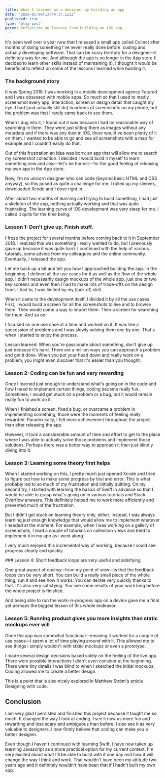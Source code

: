 ```yaml
---
title: What I learned as a designer by building an app
date: '2020-01-09T13:44:37.121Z'
published: true
type: 'blog-post'
perex: Reflecting on lessons from building an iOS app.
---
```


It's been well over a year now that I released a small app called Collect after months of doing something I've never really done before: coding and actually developing software. That can be scary territory for a designer—it definitely was for me. And although the app is no longer in the App store (I decided to learn other skills instead of maintaining it), I thought it would be beneficial to reflect on some of the lessons I learned while building it.

### The background story

It was Spring 2018. I was working in a mobile development agency Futured and I was obsessed with mobile apps. So much so that I used to madly screenshot every app, interaction, screen or design detail that caught my eye. I had (and actually still do) hundreds of screenshots on my phone, but the problem was that I rarely came back to see them.

When I dug into it, I found out it was because I had no reasonable way of searching in them. They were just sitting there as images without any metadata and if there was any dust in iOS, there would've been plenty of it on them. I wanted to be able to go and see all screenshots with a map for example and I couldn't easily do that.

Out of this frustration an idea was born: an app that will allow me to search my screenshot collection. I decided I would build it myself to learn something new and also—let's be honest—for the good feeling of releasing my own app in the App store.

Now, I'm no unicorn designer who can code (beyond basic HTML and CSS anyway), so this posed as quite a challenge for me. I rolled up my sleeves, downloaded Xcode and I dove right in.

After about two months of learning and trying to build something, I had just a skeleton of the app, nothing actually working and that was quite frustrating. The learning curve of iOS development was very steep for me. I called it quits for the time being.

### Lesson 1: Don't give up. Finish stuff.

I froze the project for several months before coming back to it in September 2018. I realized this was something I really wanted to do, but I previously gave up because it was quite hard. I continued with the help of various tutorials, some advice from my colleagues and the online community. Eventually, I released the app.

Let me back up a bit and tell you how I approached building the app. In the beginning, I defined all the use cases for it as well as the flow of the whole app. I didn't necessarily design mockups of the whole app, just one or two key screens and even then I had to make lots of trade-offs on the design front. I had to, I was limited by my (lack of) skill.

When it came to the development itself, I divided it by all the use cases. First, I would build a screen for all the screenshots to live and to browse them. Then would come a way to import them. Then a screen for searching for them. And so on.

I focused on one use case at a time and worked on it. It was like a succession of problems and I was slowly solving them one by one. That's when I started to enjoy the process.

Lesson learned: When you're passionate about something, don't give up just because it's hard. There are a million ways you can approach a problem and get it done. When you put your head down and really work on a problem, you might even discover that it's easier than you thought.

### Lesson 2: Coding can be fun and very rewarding

Once I learned just enough to understand what's going on in the code and how I need to implement certain things, coding became really fun. Sometimes, I would get stuck on a problem or a bug, but it would remain really fun to work on it.

When I finished a screen, fixed a bug, or overcame a problem in implementing something, those were the moments of feeling really rewarded. Paradoxically, I felt more achievement throughout the project than after releasing the app.

However, it took a considerable amount of time and effort to get to the place where I was able to actually solve those problems and implement those solutions. Perhaps there was a better way to approach it than just blindly diving into it.

### Lesson 3: Learning some theory first helps

When I started working on this, I pretty much just opened Xcode and tried to figure out how to make some progress by trial and error. This is what probably led to so much of my frustration and initially quitting. On my second try, I started with learning the basics of Swift in advance so that I would be able to grasp what's going on in various tutorials and Stack Overflow answers. This definitely helped me to work more efficiently and prevented much of the frustration.

But I didn't get stuck on learning theory only, either. Instead, I was always learning just enough knowledge that would allow me to implement whatever I needed at the moment. For example, when I was working on a gallery of screenshots, I read a couple of tutorials on collection views and tried to implement it in my app as I went along.

I very much enjoyed this incremental way of working, because I could see progress clearly and quickly.

### Lesson 4: Short feedback loops are very useful and satisfying

One great aspect of coding—from my point of view—is that the feedback loops can be very short. You can build a really small piece of the whole thing, run it and see how it works. You can iterate very quickly thanks to that. It's also very satisfying. You see some results of your work long before the whole project is finished.

And being able to run the work-in-progress app on a device gave me a final yet perhaps the biggest lesson of this whole endeavor.

### Lesson 5: Running product gives you more insights than static mockups ever will

Once the app was somewhat functional—meaning it worked for a couple of use cases—I spent a lot of time playing around with it. This allowed me to see things I simply wouldn't with static mockups or even a prototype.

I made several design decisions based solely on the feeling of the live app. There were possible interactions I didn't even consider at the beginning. There were tiny details I was blind to when I sketched the initial mockups. Coding allowed me to create a better design.

This is a point that is also nicely explored in Matthew Ström's article Designing with code.

## Conclusion

I am very glad I persisted and finished this project because it taught me so much. It changed the way I look at coding. I see it now as more fun and rewarding and less scary and ambiguous than before. I also see it as very valuable to designers. I now firmly believe that coding can make you a better designer.

Even though I haven't continued with learning Swift, I have now taken up learning Javascript as a more practical option for my current context. I'm very excited about what I'll be able to build with it one day and how it will change the way I think and work. That wouldn't have been my attitude two years ago and it definitely wouldn't have been that if I hadn't built my own app.
